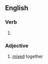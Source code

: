 ==English==

===Verb===
{{head|en|verb form}}

# {{en-past of|intermix}}

===Adjective===
{{en-adj|-}}

# [[mixed]] together